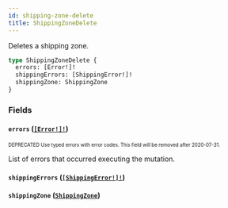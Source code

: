 ```yaml
---
id: shipping-zone-delete
title: ShippingZoneDelete
---
```


Deletes a shipping zone.

```graphql
type ShippingZoneDelete {
  errors: [Error!]!
  shippingErrors: [ShippingError!]!
  shippingZone: ShippingZone
}
```

### Fields

#### `errors` ([`[Error!]!`](/api-reference/objects/error.mdx))

<sub><sup><span className="deprecatedTag">DEPRECATED</span> Use typed errors with error codes. This field will be removed after 2020-07-31.</sup></sub>

List of errors that occurred executing the mutation.

#### `shippingErrors` ([`[ShippingError!]!`](/api-reference/objects/shipping-error.mdx))

#### `shippingZone` ([`ShippingZone`](/api-reference/objects/shipping-zone.mdx))
